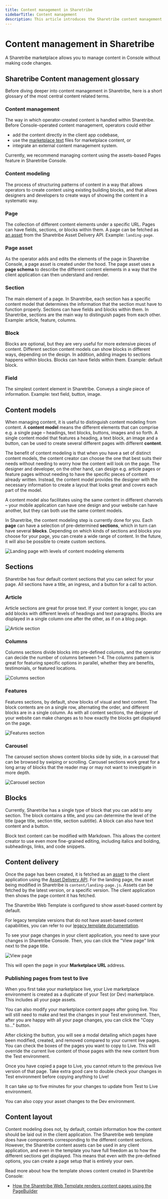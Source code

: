 ```yaml
---
title: Content management in Sharetribe
sidebarTitle: Content management
description: This article introduces the Sharetribe content management system and how content pages can be managed in Sharetribe Console
---
```



# Content management in Sharetribe

A Sharetribe marketplace allows you to manage content in Console without
making code changes.

## Sharetribe Content management glossary

Before diving deeper into content management in Sharetribe, here is a
short glossary of the most central content related terms.

### Content management

The way in which operator-created content is handled within Sharetribe.
Before Console-operated content management, operators could either

- add the content directly in the client app codebase,
- use the [marketplace text](/concepts/content-management/marketplace-texts/) files for
  marketplace content, or
- integrate an external content management system.

Currently, we recommend managing content using the assets-based Pages
feature in Sharetribe Console.

### Content modeling

The process of structuring patterns of content in a way that allows
operators to create content using existing building blocks, and that
allows designers and developers to create ways of showing the content in
a systematic way.

### Page

The collection of different content elements under a specific URL. Pages
can have fields, sections, or blocks within them. A page can be fetched
as [an asset](/references/assets/) from the Sharetribe Asset Delivery
API. Example: `landing-page`.

### Page asset

As the operator adds and edits the elements of the page in Sharetribe
Console, a page asset is created under the hood. The page asset uses a
**page schema** to describe the different content elements in a way that
the client application can then understand and render.

### Section

The main element of a page. In Sharetribe, each section has a specific
content model that determines the information that the section must have
to function properly. Sections can have fields and blocks within them.
In Sharetribe, sections are the main way to distinguish pages from each
other. Example: article, feature, columns.

### Block

Blocks are optional, but they are very useful for more extensive pieces
of content. Different section content models can show blocks in
different ways, depending on the design. In addition, adding images to
sections happens within blocks. Blocks can have fields within them.
Example: default block.

### Field

The simplest content element in Sharetribe. Conveys a single piece of
information. Example: text field, button, image.

## Content models

When managing content, it is useful to distinguish content modeling from
content. A **content model** means the different elements that can
comprise e.g. a single page – headings, text blocks, buttons, images and
so forth. A single content model that features a heading, a text block,
an image and a button, can be used to create several different pages
with different **content**.

The benefit of content modeling is that when you have a set of distinct
content models, the content creator can choose the one that best suits
their needs without needing to worry how the content will look on the
page. The designer and developer, on the other hand, can design e.g.
article pages or feature pages without needing to have the specific
pieces of content already written. Instead, the content model provides
the designer with the necessary information to create a layout that
looks great and covers each part of the model.

A content model also facilitates using the same content in different
channels – your mobile application can have one design and your website
can have another, but they can both use the same content models.

In Sharetribe, the content modeling step is currently done for you. Each
**page** can have a selection of pre-determined **sections**, which in
turn can have several **blocks**. Depending on which kinds of sections
and blocks you choose for your page, you can create a wide range of
content. In the future, it will also be possible to create custom
sections.

![Landing page with levels of content modeling elements](./content-model-landing-page.png)

## Sections

Sharetribe has four default content sections that you can select for
your page. All sections have a title, an ingress, and a button for a
call to action.

### Article

Article sections are great for prose text. If your content is longer,
you can add blocks with different levels of headings and text
paragraphs. Blocks are displayed in a single column one after the other,
as if on a blog page.

![Article section](./pages-article-section.png)

### Columns

Columns sections divide blocks into pre-defined columns, and the
operator can decide the number of columns between 1-4. The columns
pattern is great for featuring specific options in parallel, whether
they are benefits, testimonials, or featured locations.

![Columns section](./pages-columns-section.png)

### Features

Features sections, by default, show blocks of visual and text content.
The block contents are on a single row, alternating the order, and
different blocks are in a single column. As with all content sections,
the designer of your website can make changes as to how exactly the
blocks get displayed on the page.

![Features section](./pages-features-section.png)

### Carousel

The carousel section shows content blocks side by side, in a carousel
that can be browsed by swiping or scrolling. Carousel sections work
great for a long array of blocks that the reader may or may not want to
investigate in more depth.

![Carousel section](./pages-carousel-section.png)

## Blocks

Currently, Sharetribe has a single type of block that you can add to any
section. The block contains a title, and you can determine the level of
the title (page title, section title, section subtitle). A block can
also have text content and a button.

Block text content can be modified with Markdown. This allows the
content creator to use even more fine-grained editing, including italics
and bolding, subheadings, links, and code snippets.

## Content delivery

Once the page has been created, it is fetched as an
[asset](/references/assets/) to the client application using the
[Asset Delivery API](https://www.sharetribe.com/api-reference/asset-delivery-api.html).
For the landing page, the asset being modified in Sharetribe is
`content/landing-page.js`. Assets can be fetched by the latest version,
or a specific version. The client application then shows the page
content it has fetched.

The Sharetribe Web Template is configured to show asset-based content by
default.

For legacy template versions that do not have asset-based content
capabilities, you can refer to our
[legacy template documentation](/template/legacy/legacy-templates/).

To see your page changes in your client application, you need to save
your changes in Sharetribe Console. Then, you can click the "View page"
link next to the page title.

![View page](./view-page.png)

This will open the page in your **Marketplace URL** address.

### Publishing pages from test to live

When you first take your marketplace live, your Live marketplace
environment is created as a duplicate of your Test (or Dev) marketplace.
This includes all your page assets.

You can also modify your marketplace content pages after going live. You
will still need to make and test the changes in your Test environment.
Then, after you are happy with all your page changes, you can click the
"Copy to..." button.

After clicking the button, you will see a modal detailing which pages
have been modified, created, and removed compared to your current live
pages. You can check the boxes of the pages you want to copy to Live.
This will override the current live content of those pages with the new
content from the Test environment.

<Callout type="warning">

Once you have copied a page to Live, you cannot return to the previous
live version of that page. Take extra good care to double check your
changes in Test environment before copying anything to Live!

</Callout>

It can take up to five minutes for your changes to update from Test to
Live environment.

You can also copy your asset changes to the Dev environment.

## Content layout

Content modeling does not, by default, contain information how the
content should be laid out in the client application. The Sharetribe web
template does have components corresponding to the different content
sections. However, the Sharetribe content assets can be used in any
client application, and even in the template you have full freedom as to
how the different sections get displayed. This means that even with the
pre-defined options, you can create a page setup that is entirely your
own.

Read more about how the template shows content created in Sharetribe
Console:

- [How the Sharetribe Web Template renders content pages using the PageBuilder](/template/content-management/page-builder/)
